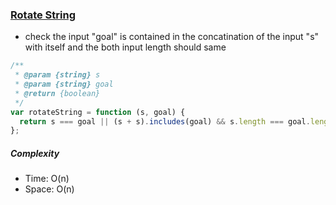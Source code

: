 ### [Rotate String](https://leetcode.com/problems/rotate-string)

- check the input "goal" is contained in the concatination of the input "s" with itself and the both input length should same


```js copy
/**
 * @param {string} s
 * @param {string} goal
 * @return {boolean}
 */
var rotateString = function (s, goal) {
  return s === goal || (s + s).includes(goal) && s.length === goal.length;
};
```

##### Complexity

- Time: O(n)
- Space: O(n)
